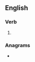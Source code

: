 {{also|latinise|latinisé}}
==English==

===Verb===
{{en-verb}}

# {{standard spelling of|en|from=non-Oxford British spelling|Latinize}}

===Anagrams===
* {{anagrams|en|a=aeiilnst|Taliesin|alienist|anilites|litanies}}